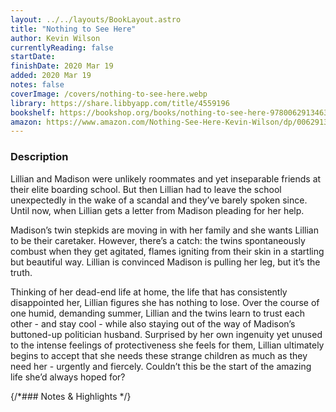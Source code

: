 ```yaml
---
layout: ../../layouts/BookLayout.astro
title: "Nothing to See Here"
author: Kevin Wilson
currentlyReading: false
startDate: 
finishDate: 2020 Mar 19
added: 2020 Mar 19
notes: false
coverImage: /covers/nothing-to-see-here.webp
library: https://share.libbyapp.com/title/4559196
bookshelf: https://bookshop.org/books/nothing-to-see-here-9780062913463/9780062913494
amazon: https://www.amazon.com/Nothing-See-Here-Kevin-Wilson/dp/0062913468
---
```


<ReadingTime
  startDate  = {frontmatter.startDate}
  finishDate = {frontmatter.finishDate}
/>

### Description
Lillian and Madison were unlikely roommates and yet inseparable friends at their elite boarding school. But then Lillian had to leave the school unexpectedly in the wake of a scandal and they’ve barely spoken since. Until now, when Lillian gets a letter from Madison pleading for her help.

Madison’s twin stepkids are moving in with her family and she wants Lillian to be their caretaker. However, there’s a catch: the twins spontaneously combust when they get agitated, flames igniting from their skin in a startling but beautiful way. Lillian is convinced Madison is pulling her leg, but it’s the truth.

Thinking of her dead-end life at home, the life that has consistently disappointed her, Lillian figures she has nothing to lose. Over the course of one humid, demanding summer, Lillian and the twins learn to trust each other - and stay cool - while also staying out of the way of Madison’s buttoned-up politician husband. Surprised by her own ingenuity yet unused to the intense feelings of protectiveness she feels for them, Lillian ultimately begins to accept that she needs these strange children as much as they need her - urgently and fiercely. Couldn’t this be the start of the amazing life she’d always hoped for?

{/*### Notes & Highlights */}

<BuyBook
  library   = {frontmatter.library}
  bookshelf = {frontmatter.bookshelf}
  amazon    = {frontmatter.amazon}
/>
